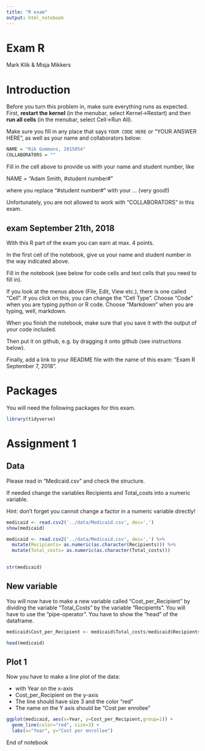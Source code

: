 ---
title: "R exam"
output: html_notebook
---

# Exam R
Mark Klik & Misja Mikkers

# Introduction

Before you turn this problem in, make sure everything runs as expected. First, **restart the kernel** (in the menubar, select Kernel$\rightarrow$Restart) and then **run all cells** (in the menubar, select Cell$\rightarrow$Run All).

Make sure you fill in any place that says `YOUR CODE HERE` or "YOUR ANSWER HERE", as well as your name and collaborators below:

```{r}
NAME = "Rik Gommans, 2015054"
COLLABORATORS = ""
```

Fill in the cell above to provide us with your name and student number, like

NAME = "Adam Smith, #student number#"

where you replace "#student number#" with your ... (very good!)

Unfortunately, you are not allowed to work with "COLLABORATORS" in this exam.

## exam September 21th, 2018

With this R part of the exam you can earn at max. 4 points.

In the first cell of the notebook, give us your name and student number in the way indicated above.

Fill in the notebook (see below for code cells and text cells that you need to fill in).

If you look at the menus above (File, Edit, View etc.), there is one called "Cell". If you click on this, you can change the "Cell Type". Choose "Code" when you are typing python or R code. Choose "Markdown" when you are typing, well, markdown.

When you finish the notebook, make sure that you save it with the output of your code included.

Then put it on github, e.g. by dragging it onto github (see instructions below).

Finally, add a link to your README file with the name of this exam: "Exam R September 7, 2018".

# Packages

You will need the following packages for this exam.

```{r}
library(tidyverse)

```


# Assignment 1

## Data

Please read in "Medicaid.csv" and check the structure.

If needed change the variables Recipients and Total_costs into a numeric variable.

Hint: don't forget you cannot change a factor in a numeric variable directly!


```{r}
medicaid <- read.csv2('../data/Medicaid.csv', dec=',')
show(medicaid)
```

```{r}
medicaid <- read.csv2('../data/Medicaid.csv', dec=',') %>%
  mutate(Recipients= as.numeric(as.character(Recipients))) %>%
  mutate(Total_costs= as.numeric(as.character(Total_costs)))

         
str(medicaid)
```

## New variable

You will now have to make a new variable called "Cost_per_Recipient" by dividing the variable "Total_Costs" by the variable "Recipients". You will have to use the "pipe-operator". You have to show the "head" of the dataframe.


```{r}
medicaid$Cost_per_Recipient <- medicaid$Total_costs/medicaid$Recipients

head(medicaid)

```

## Plot 1

Now you have to make a line plot of the data:

* with Year on the x-axis
* Cost_per_Recipient on the y-axis
* The line should have size 3 and the color "red"
* The name on the Y axis should be "Cost per enrollee"



```{r}
ggplot(medicaid, aes(x=Year, y=Cost_per_Recipient,group=1)) +
  geom_line(color="red", size=3) +
  labs(x="Year", y="Cost per enrollee")
```




End of notebook


